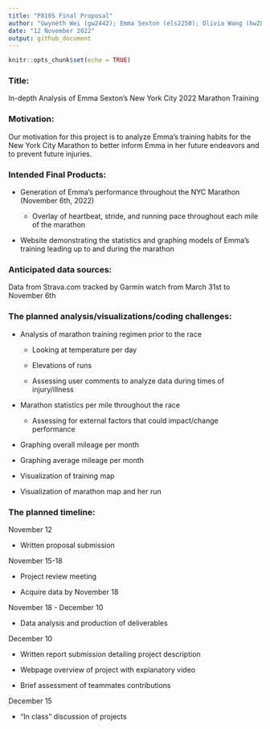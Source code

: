 ```yaml
---
title: "P8105 Final Proposal"
author: "Gwyneth Wei (gw2442); Emma Sexton (els2250); Olivia Wang (hw2852); Mayuri Albal (ma4197) <br>"
date: "12 November 2022"
output: github_document
---
```


```r
knitr::opts_chunk$set(echo = TRUE)
```

### **Title**: 

In-depth Analysis of Emma Sexton's New York City 2022 Marathon Training

### **Motivation**: 

Our motivation for this project is to analyze Emma's training habits for the New York City Marathon to better inform Emma in her future endeavors and to prevent future injuries.

### **Intended Final Products**:

* Generation of Emma's performance throughout the NYC Marathon (November 6th, 2022)

  * Overlay of heartbeat, stride, and running pace throughout each mile of the marathon 
  
* Website demonstrating the statistics and graphing models of Emma's training leading up to and during the marathon 

### **Anticipated data sources**: 

Data from Strava.com tracked by Garmin watch from March 31st to November 6th

### **The planned analysis/visualizations/coding challenges**:

* Analysis of marathon training regimen prior to the race

  * Looking at temperature per day
  
  * Elevations of runs
  
  * Assessing user comments to analyze data during times of injury/illness
  
* Marathon statistics per mile throughout the race 

  * Assessing for external factors that could impact/change performance
  
* Graphing overall mileage per month 

* Graphing average mileage per month 

* Visualization of training map 

* Visualization of marathon map and her run 

### **The planned timeline**:

November 12 

* Written proposal submission 

November 15-18

* Project review meeting

* Acquire data by November 18

November 18 - December 10

* Data analysis and production of deliverables

December 10

* Written report submission detailing project description

* Webpage overview of project with explanatory video

* Brief assessment of teammates contributions

December 15

* "In class" discussion of projects

